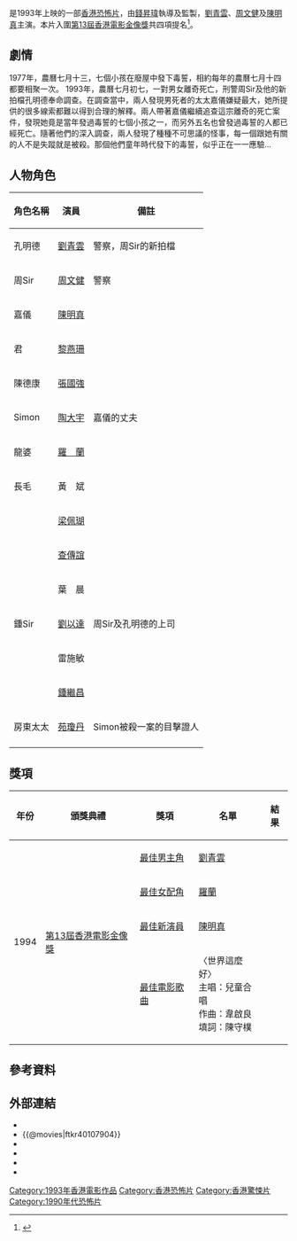 {{noteTA
|T=zh-hk:七月十四;zh-cn:七月十四;zh-tw:七月十四不見不散;
}}
{{Infobox Film
| name           = 七月十四
| original_name  = ''{{lang|en|Thou Shalt Not Swear}}''
| image          = 
| image_size     = 
| caption        = 
| director       = [[錢昇瑋|錢昇瑋]]
| producer       = 錢昇瑋
| producer_2     = 張少萍
| 統籌            = 錢江漢
| writer         = 劉俊偉、周燕嫻、[[鄺文偉|鄺文偉]]
| narrator       = 
| starring       = [[劉青雲|劉青雲]]<br> [[周文健|周文健]]<br> [[陳明真_(藝人)|陳明真]]
| music          = 韋啟良
| maintheme      = 〈世界這麼好〉
| cinematography = 王金城
| editing        = 張耀宗
| production_company = 正能有限公司<br> 寶耀製作有限公司
| distributor    = [[新寶院線|新寶娛樂有限公司]]
| released       = {{HKG-1959}}：{{film date|1993|9|3}}<ref>{{cite web |url=https://www.imdb.com/title/tt0107904/releaseinfo?ref_=tt_dt_rdat |language=en |title= Thou Shalt Not Swear (1993) Release Info|publisher=[[IMDb|IMDb]]|date= |accessdate= 2021-06-23}}</ref>
| runtime        = 91 分鐘
| rate           = 
| country        = {{英屬香港電影}}
| language       = 粵語
| budget         = 
| gross          = [[HK$|HK$]] 6,844,501.00<ref>[http://iha2005.web.fc2.com/hkmovie/hk1993c-b5.htm 香港電影票房 1993 〔華語電影〕] {{webarchive|url=https://web.archive.org/web/20170429173203/http://iha2005.web.fc2.com/hkmovie/hk1993c-b5.htm |date=2017-04-29 }}，〈香港電影票房全紀錄〉</ref>
| preceded_by    = 
| followed_by    = 《[[正月十五之一生一世|正月十五之一生一世]]》
| website        = 
| amg_id         = 
| imdb_id        = tt0107904
| cn_name  = 
| hk_name  = 《七月十四》
| tw_name  = 《七月十四不見不散》
}}

{{engname|《七月十四》|''Thou Shalt Not Swear''}}是1993年上映的一部[[香港電影|香港恐怖片]]，由[[錢昇瑋|錢昇瑋]]執導及監製，[[劉青雲|劉青雲]]、[[周文健|周文健]]及[[陳明真_(藝人)|陳明真]]主演。本片入圍[[第13屆香港電影金像獎|第13屆香港電影金像獎]]共四項提名<ref>{{cite web|url=http://www.hkfaa.com/winnerlist13.html |title=第13屆香港電影金像獎提名及得獎名單 |work=香港電影金像獎|access-date=2021-07-02 |archive-url=https://web.archive.org/web/20210627214111/http://www.hkfaa.com/winnerlist13.html |archive-date=2021-06-27 |dead-url=no}}</ref>。

==劇情==
1977年，農曆七月十三，七個小孩在廢屋中發下毒誓，相約每年的農曆七月十四都要相聚一次。 1993年，農曆七月初七，一對男女離奇死亡，刑警周Sir及他的新拍檔孔明德奉命調查。在調查當中，兩人發現男死者的太太嘉儀嫌疑最大，她所提供的很多線索都難以得到合理的解釋。兩人帶著嘉儀繼續追查這宗離奇的死亡案件，發現她竟是當年發過毒誓的七個小孩之一，而另外五名也曾發過毒誓的人都已經死亡。隨著他們的深入調查，兩人發現了種種不可思議的怪事，每一個跟她有關的人不是失蹤就是被殺。那個他們童年時代發下的毒誓，似乎正在一一應驗…

== 人物角色 ==
{| class="wikitable" 
|- 
! 角色名稱 || 演員 || 備註
|- 
| 孔明德  || [[劉青雲|劉青雲]] || 警察，周Sir的新拍檔
|- 
| 周Sir || [[周文健|周文健]] || 警察
|- 
| 嘉儀 || [[陳明真_(藝人)|陳明真]] || 
|-
| 君 || [[黎燕珊|黎燕珊]] || 
|-
| 陳德康 || [[張國強_(香港演員)|張國強]] || 
|-
| Simon || [[陶大宇|陶大宇]] || 嘉儀的丈夫
|- 
| 龍婆 || [[羅蘭_(香港)|羅　蘭]] || 
|- 
| 長毛 || 黃　斌 ||
|-  
|  || [[梁佩瑚|梁佩瑚]] ||
|- 
|  || [[查傳誼|查傳誼]] ||
|- 
|  || 葉　晨 ||
|- 
| 鍾Sir || [[劉以達|劉以達]] || 周Sir及孔明德的上司
|- 
| || 雷施敏 || 
|- 
| || [[鍾繼昌|鍾繼昌]] || 
|- 
| 房東太太 || [[苑瓊丹|苑瓊丹]] || Simon被殺一案的目擊證人
|- 
|}

== 獎項 ==
{|class="wikitable"
!年份!!頒獎典禮!!獎項!!名單!!結果
|-
|rowspan=4|1994
|rowspan=4|[[第13屆香港電影金像獎|第13屆香港電影金像獎]]
|[[香港電影金像獎最佳男主角|最佳男主角]]
|[[劉青雲|劉青雲]]
|{{nom}}
|-
| [[香港電影金像獎最佳女配角|最佳女配角]]
|[[羅蘭_(香港)|羅蘭]]
|{{nom}}
|-
| [[香港電影金像獎最佳新演員|最佳新演員]]
|[[陳明真_(藝人)|陳明真]]
|{{nom}}
|-
| [[香港電影金像獎最佳原創電影歌曲|最佳電影歌曲]]
|〈世界這麼好〉<br>主唱：兒童合唱<br>作曲：韋啟良<br>填詞：陳守樸
|{{nom}}
|}

== 參考資料 ==
{{reflist}}

== 外部連結 ==
*{{hkmdb title|7626}}
*{{@movies|ftkr40107904}}
*{{douban|1302447}}
*{{Mtime|35319}}
*{{Amg movie|270516}}
*{{IMDB title|0107904|七月十四}}

{{劉青雲}}
[[Category:1993年香港電影作品|Category:1993年香港電影作品]]
[[Category:香港恐怖片|Category:香港恐怖片]]
[[Category:香港驚悚片|Category:香港驚悚片]]
[[Category:1990年代恐怖片|Category:1990年代恐怖片]]